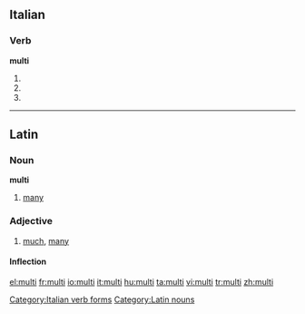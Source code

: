 {{also|multi-}}
==Italian==

===Verb===
'''multi'''

# {{form of|[[second-person|Second-person]] [[singular]] [[present tense]]|multare|lang=it}}
# {{form of|[[first-person|First-person]] singular, second-person singular and [[third-person]] singular [[present subjunctive]]|multare|lang=it}}
# {{conjugation of|multare||3|s|imp|lang=it}}

[[Category:Italian verb forms]]

----

==Latin==

===Noun===
'''multi'''

# [[many]]

===Adjective===
{{la-adj-1&2|multī|multa|multa|multum|multum}}

# [[much]], [[many]]

====Inflection====
{{la-decl-pl-1&2|mult}}

[[Category:Latin nouns]]

[[el:multi]]
[[fr:multi]]
[[io:multi]]
[[it:multi]]
[[hu:multi]]
[[ta:multi]]
[[vi:multi]]
[[tr:multi]]
[[zh:multi]]